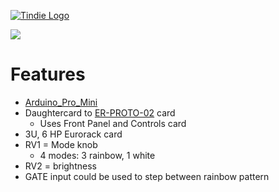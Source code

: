 <a href="https://www.tindie.com/products/land_boards/eurorack-prototyping-card-set-er-proto-02/" ><img src="http://land-boards.com/blwiki/images/5/51/Tindie-mediums.png" alt="Tindie Logo"></img></a>

<img src="http://land-boards.com/blwiki/images/3/33/ER-LEDS_P1080999-720px.jpg"></img>

= Features =

* [[Arduino_Pro_Mini]]
* Daughtercard to [[ER-PROTO-02]] card
** Uses Front Panel and Controls card
* 3U, 6 HP Eurorack card
* RV1 = Mode knob
** 4 modes: 3 rainbow, 1 white
* RV2 = brightness
* GATE input could be used to step between rainbow pattern
